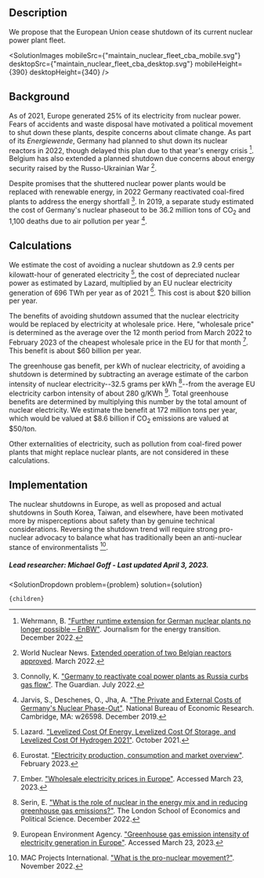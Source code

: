 


## Description

We propose that the European Union cease shutdown of its current nuclear power plant fleet.

<SolutionImages 
  mobileSrc={"maintain_nuclear_fleet_cba_mobile.svg"}
  desktopSrc={"maintain_nuclear_fleet_cba_desktop.svg"}
  mobileHeight={390}
  desktopHeight={340}
/>

## Background

As of 2021, Europe generated 25% of its electricity from nuclear power. Fears of accidents and waste disposal have motivated a political movement to shut down these plants, despite concerns about climate change. As part of its *Energiewende*, Germany had planned to shut down its nuclear reactors in 2022, though delayed this plan due to that year's energy crisis [^"7"]. Belgium has also extended a planned shutdown due concerns about energy security raised by the Russo-Ukrainian War [^"6"].

Despite promises that the shuttered nuclear power plants would be replaced with renewable energy, in 2022 Germany reactivated coal-fired plants to address the energy shortfall [^"8"]. In 2019, a separate study estimated the cost of Germany's nuclear phaseout to be 36.2 million tons of CO<sub>2</sub> and 1,100 deaths due to air pollution per year [^"9"].

## Calculations

We estimate the cost of avoiding a nuclear shutdown as 2.9 cents per kilowatt-hour of generated electricity [^"1"], the cost of depreciated nuclear power as estimated by Lazard, multiplied by an EU nuclear electricity generation of 696 TWh per year as of 2021 [^"2"]. This cost is about $20 billion per year.

The benefits of avoiding shutdown assumed that the nuclear electricity would be replaced by electricity at wholesale price. Here, "wholesale price" is determined as the average over the 12 month period from March 2022 to February 2023 of the cheapest wholesale price in the EU for that month [^"3"]. This benefit is about $60 billion per year.

The greenhouse gas benefit, per kWh of nuclear electricity, of avoiding a shutdown is determined by subtracting an average estimate of the carbon intensity of nuclear electricity--32.5 grams per kWh [^"4"]--from the average EU electricity carbon intensity of about 280 g/KWh [^"5"]. Total greenhouse benefits are determined by multiplying this number by the total amount of nuclear electricity. We estimate the benefit at 172 million tons per year, which would be valued at $8.6 billion if CO<sub>2</sub> emissions are valued at $50/ton.

Other externalities of electricity, such as pollution from coal-fired power plants that might replace nuclear plants, are not considered in these calculations.

## Implementation

The nuclear shutdowns in Europe, as well as proposed and actual shutdowns in South Korea, Taiwan, and elsewhere, have been motivated more by misperceptions about safety than by genuine technical considerations. Reversing the shutdown trend will require strong pro-nuclear advocacy to balance what has traditionally been an anti-nuclear stance of environmentalists [^"10"].

##### Lead researcher: Michael Goff - Last updated April 3, 2023.

[^"1"]: Lazard. ["Levelized Cost Of Energy, Levelized Cost Of Storage, and Levelized Cost Of Hydrogen 2021"](https://www.lazard.com/research-insights/levelized-cost-of-energy-levelized-cost-of-storage-and-levelized-cost-of-hydrogen-2021/). October 2021.

[^"2"]: Eurostat. ["Electricity production, consumption and market overview"](https://ec.europa.eu/eurostat/statistics-explained/index.php?title=Electricity_production,_consumption_and_market_overview). February 2023.

[^"3"]: Ember. ["Wholesale electricity prices in Europe"](https://ember-climate.org/data/data-tools/europe-power-prices/). Accessed March 23, 2023.

[^"4"]: Serin, E. ["What is the role of nuclear in the energy mix and in reducing greenhouse gas emissions?"](https://www.lse.ac.uk/granthaminstitute/explainers/role-nuclear-power-energy-mix-reducing-greenhouse-gas-emissions/). The London School of Economics and Political Science. December 2022.

[^"5"]: European Environment Agency. ["Greenhouse gas emission intensity of electricity generation in Europe"](https://www.eea.europa.eu/ims/greenhouse-gas-emission-intensity-of-1). Accessed March 23, 2023.

[^"6"]: World Nuclear News. [Extended operation of two Belgian reactors approved](https://www.world-nuclear-news.org/Articles/Extended-operation-of-two-Belgian-reactors-approve). March 2022.

[^"7"]: Wehrmann, B. ["Further runtime extension for German nuclear plants no longer possible – EnBW"](https://www.cleanenergywire.org/news/further-runtime-extension-german-nuclear-plants-no-longer-possible-enbw). Journalism for the energy transition. December 2022.

[^"8"]: Connolly, K. ["Germany to reactivate coal power plants as Russia curbs gas flow"](https://www.theguardian.com/world/2022/jul/08/germany-reactivate-coal-power-plants-russia-curbs-gas-flow). The Guardian. July 2022.

[^"9"]: Jarvis, S., Deschenes, O., Jha, A. ["The Private and External Costs of Germany's Nuclear Phase-Out"](https://www.nber.org/system/files/working_papers/w26598/w26598.pdf). National Bureau of Economic Research. Cambridge, MA: w26598. December 2019.

[^"10"]: MAC Projects International. ["What is the pro-nuclear movement?"](https://www.mac-projects.com/what-is-the-pro-nuclear-movement/). November 2022.

  <SolutionDropdown 
    problem={problem} 
    solution={solution}
  >
    {children}
  </SolutionDropdown>